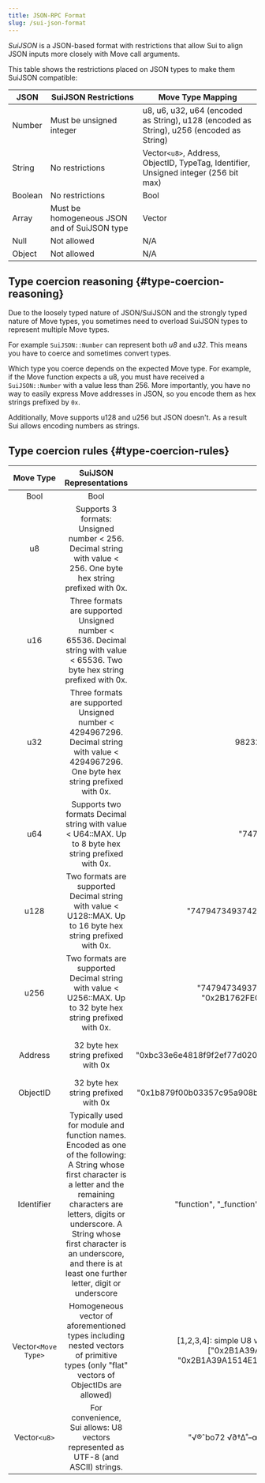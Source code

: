 ```yaml
---
title: JSON-RPC Format
slug: /sui-json-format
---
```


*SuiJSON* is a JSON-based format with restrictions that allow Sui to align JSON inputs more closely with Move call arguments.

This table shows the restrictions placed on JSON types to make them SuiJSON compatible:

| JSON | SuiJSON Restrictions | Move Type Mapping |
|---|---|---|
| Number | Must be unsigned integer | u8, u6, u32, u64 (encoded as String), u128 (encoded as String), u256 (encoded as String) |
| String | No restrictions | Vector`<u8>`, Address, ObjectID, TypeTag, Identifier, Unsigned integer (256 bit max) |
| Boolean | No restrictions | Bool |
| Array | Must be homogeneous JSON and of SuiJSON type | Vector |
| Null | Not allowed | N/A |
| Object | Not allowed | N/A |

## Type coercion reasoning {#type-coercion-reasoning}

Due to the loosely typed nature of JSON/SuiJSON and the strongly typed nature of Move types, you sometimes need to overload SuiJSON types to represent multiple Move types.

For example `SuiJSON::Number` can represent both *u8* and *u32*. This means you have to coerce and sometimes convert types.

Which type you coerce depends on the expected Move type. For example, if the Move function expects a u8, you must have received a `SuiJSON::Number` with a value less than 256. More importantly, you have no way to easily express Move addresses in JSON, so you encode them as hex strings prefixed by `0x`.

Additionally, Move supports u128 and u256 but JSON doesn't. As a result Sui allows encoding numbers as strings.

## Type coercion rules {#type-coercion-rules}

| Move Type 	| SuiJSON Representations 	| Valid Examples 	| Invalid Examples 	|
|:---:	|:---:	|:---:	|:---:	|
| Bool 	| Bool 	| true, false 	|  	|
| u8 	| Supports 3 formats: Unsigned number < 256. Decimal string with value < 256. One byte hex string prefixed with 0x. 	| 7 "70" "0x43" 	| -5: negative not allowed 3.9: float not allowed NaN: not allowed 300: U8 must be less than 256 " 9": Spaces not allowed in string "9A": Hex num must be prefixed with 0x "0x09CD": Too large for U8 	|
| u16 	| Three formats are supported Unsigned number < 65536. Decimal string with value < 65536. Two byte hex string prefixed with 0x. 	| 712 "570" "0x423" 	| -5: negative not allowed 3.9: float not allowed NaN: not allowed 98342300: U16 must be less than 65536 " 19": Spaces not allowed in string "9EA": Hex num must be prefixed with 0x "0x049C1D": Too large for U16 	|
| u32 	| Three formats are supported Unsigned number < 4294967296. Decimal string with value < 4294967296. One byte hex string prefixed with 0x. 	| 9823247 "987120" "0x4BADE93" 	| -5: negative not allowed 3.9: float not allowed NaN: not allowed 123456789123456: U32 must be less than 4294967296 " 9": Spaces not allowed in string "9A": Hex num must be prefixed with 0x "0x3FF1FF9FFDEFF": Too large for U32 	|
| u64 	| Supports two formats Decimal string with value < U64::MAX. Up to 8 byte hex string prefixed with 0x. 	| "747944370" "0x2B1A39A15E" 	| 123434: Although this is a valid U64 number, it must be encoded as a string 	|
| u128 	| Two formats are supported Decimal string with value < U128::MAX. Up to 16 byte hex string prefixed with 0x. 	| "74794734937420002470" "0x2B1A39A1514E1D8A7CE" 	| 34: Although this is a valid U128 number, it must be encoded as a string 	|
| u256 	| Two formats are supported Decimal string with value < U256::MAX. Up to 32 byte hex string prefixed with 0x. 	| "747947349374200024707479473493742000247" "0x2B1762FECADA39753FCAB2A1514E1D8A7CE" 	| 123434: Although this is a valid U256 number, it must be encoded as a string 0xbc33e6e4818f9f2ef77d020b35c24be738213e64d9e58839ee7b4222029610de 	|
| Address 	| 32 byte hex string prefixed with 0x 	| "0xbc33e6e4818f9f2ef77d020b35c24be738213e64d9e58839ee7b4222029610de" 	| 0xbc33: string too short bc33e6e4818f9f2ef77d020b35c24be738213e64d9e58839ee7b4222029610de: missing 0x prefix 0xG2B1A39A1514E1D8A7CE45919CFEB4FEE70B4E01: invalid hex char G 	|
| ObjectID 	| 32 byte hex string prefixed with 0x 	| "0x1b879f00b03357c95a908b7fb568712f5be862c5cb0a5894f62d06e9098de6dc" 	| Similar to above 	|
| Identifier 	| Typically used for module and function names. Encoded as one of the following: A String whose first character is a letter and the remaining characters are letters, digits or underscore. A String whose first character is an underscore, and there is at least one further letter, digit or underscore 	| "function", "_function", "some_name", "\___\_some_name", "Another" 	| "_": missing trailing underscore, digit or letter, "8name": cannot start with digit, ".function": cannot start with period, " ": cannot be empty space, "func name": cannot have spaces 	|
| Vector`<Move Type>` 	| Homogeneous vector of aforementioned types including nested vectors of primitive types (only "flat" vectors of ObjectIDs are allowed) 	| [1,2,3,4]: simple U8 vector [[3,600],[],[0,7,4]]: nested U32 vector ["0x2B1A39A1514E1D8A7CE45919CFEB4FEE", "0x2B1A39A1514E1D8A7CE45919CFEB4FEF"]: ObjectID vector 	| [1,2,3,false]: not homogeneous JSON [1,2,null,4]: invalid elements [1,2,"7"]: although Sui allows encoding numbers as strings meaning this array can evaluate to [1,2,7], the array is still ambiguous so it fails the homogeneity check. 	|
| Vector`<u8>` 	| For convenience, Sui allows: U8 vectors represented as UTF-8 (and ASCII) strings. 	| "√®ˆbo72 √∂†∆˚–œ∑π2ie": UTF-8 "abcdE738-2 _=?": ASCII 	|  	|